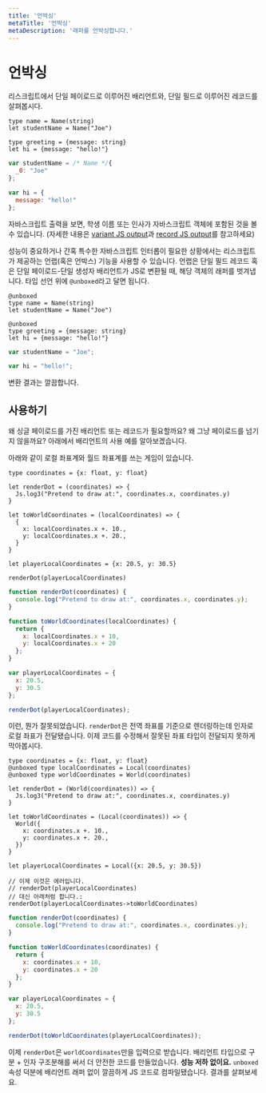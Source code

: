 ```yaml
---
title: '언박싱'
metaTitle: '언박싱'
metaDescription: '래퍼를 언박싱합니다.'
---
```


# 언박싱

<!--Consider a ReScript variant with a single payload, and a record with a single field: -->

리스크립트에서 단일 페이로드로 이루어진 배리언트와, 단일 필드로 이루어진 레코드를 살펴봅시다.

```resonml
type name = Name(string)
let studentName = Name("Joe")

type greeting = {message: string}
let hi = {message: "hello!"}
```
```js
var studentName = /* Name */{
  _0: "Joe"
};

var hi = {
  message: "hello!"
};
```

<!--
If you check the JavaScript output, you'll see the `studentName` and `hi` JS object, as expected (see the [variant JS output](variant#javascript-output) and [record JS output](record#javascript-output) sections for details).
-->

자바스크립트 출력을 보면, 학생 이름 또는 인사가 자바스크립트 객체에 포함된 것을 볼 수 있습니다. (자세한 내용은 [variant JS output](variant#javascript-output)과 [record JS output](record#javascript-output)를 참고하세요)

<!--
For performance and certain JavaScript interop situations, ReScript offers a way to unwrap (aka unbox) the JS object wrappers from the output for records with a single field and variants with a single constructor and single payload. Annotate their type declaration with the attribute `@unboxed`:
-->

성능이 중요하거나 간혹 특수한 자바스크립트 인터롭이 필요한 상황에서는 리스크립트가 제공하는 언랩(혹은 언박스) 기능을 사용할 수 있습니다.
언랩은 단일 필드 레코드 혹은 단일 페이로드-단일 생성자 배리언트가 JS로 변환될 때, 해당 객체의 래퍼를 벗겨냅니다.
타입 선언 위에 `@unboxed`라고 달면 됩니다.


```resonml
@unboxed
type name = Name(string)
let studentName = Name("Joe")

@unboxed
type greeting = {message: string}
let hi = {message: "hello!"}
```
```js
var studentName = "Joe";

var hi = "hello!";
```

<!-- Check the new output! Clean.-->

변환 결과는 깔끔합니다.

## 사용하기

<!-- Why would you ever want a variant or a record with a single payload? Why not just... pass the payload? Here's one use-case for variant.

Suppose you have a game with a local/global coordinate system: -->

왜 싱글 페이로드를 가진 배리언트 또는 레코드가 필요할까요? 왜 그냥 페이로드를 넘기지 않을까요? 아래에서 배리언트의 사용 예를 알아보겠습니다.

아래와 같이 로컬 좌표계와 월드 좌표계를 쓰는 게임이 있습니다.

```reasonml example
type coordinates = {x: float, y: float}

let renderDot = (coordinates) => {
  Js.log3("Pretend to draw at:", coordinates.x, coordinates.y)
}

let toWorldCoordinates = (localCoordinates) => {
  {
    x: localCoordinates.x +. 10.,
    y: localCoordinates.x +. 20.,
  }
}

let playerLocalCoordinates = {x: 20.5, y: 30.5}

renderDot(playerLocalCoordinates)
```
```js
function renderDot(coordinates) {
  console.log("Pretend to draw at:", coordinates.x, coordinates.y);
}

function toWorldCoordinates(localCoordinates) {
  return {
    x: localCoordinates.x + 10,
    y: localCoordinates.x + 20
  };
}

var playerLocalCoordinates = {
  x: 20.5,
  y: 30.5
};

renderDot(playerLocalCoordinates);
```

<!-- Oops, that's wrong! `renderDot` should have taken global coordinates, not local ones... Let's prevent passing the wrong kind of coordinates: -->

이런, 뭔가 잘못되었습니다. `renderDot`은 전역 좌표를 기준으로 렌더링하는데 인자로 로컬 좌표가 전달됐습니다.
이제 코드를 수정해서 잘못된 좌표 타입이 전달되지 못하게 막아봅시다.


```reasonml example
type coordinates = {x: float, y: float}
@unboxed type localCoordinates = Local(coordinates)
@unboxed type worldCoordinates = World(coordinates)

let renderDot = (World(coordinates)) => {
  Js.log3("Pretend to draw at:", coordinates.x, coordinates.y)
}

let toWorldCoordinates = (Local(coordinates)) => {
  World({
    x: coordinates.x +. 10.,
    y: coordinates.x +. 20.,
  })
}

let playerLocalCoordinates = Local({x: 20.5, y: 30.5})

// 이제 이것은 에러입니다.
// renderDot(playerLocalCoordinates)
// 대신 아래처럼 합니다.:
renderDot(playerLocalCoordinates->toWorldCoordinates)
```
```js
function renderDot(coordinates) {
  console.log("Pretend to draw at:", coordinates.x, coordinates.y);
}

function toWorldCoordinates(coordinates) {
  return {
    x: coordinates.x + 10,
    y: coordinates.x + 20
  };
}

var playerLocalCoordinates = {
  x: 20.5,
  y: 30.5
};

renderDot(toWorldCoordinates(playerLocalCoordinates));
```

<!-- Now `renderDot` only takes `worldCoordinates`. Through a nice combination of using distinct variant types + argument destructuring, we've achieved better safety **without compromising on performance**: the `unboxed` attribute compiled to clean, variant-wrapper-less JS code! Check the output.

As for a record with a single field, the use-cases are a bit more edgy. We won't mention them here. -->
이제 `renderDot`은 `worldCoordinates`만을 입력으로 받습니다.
배리언트 타입으로 구분 + 인자 구조분해를 써서 더 안전한 코드를 만들었습니다. **성능 저하 없이요.**
`unboxed` 속성 덕분에 배리언트 래퍼 없이 깔끔하게 JS 코드로 컴파일됐습니다. 결과를 살펴보세요.
